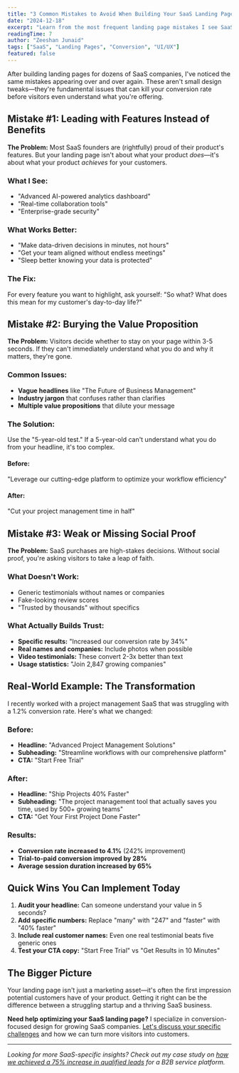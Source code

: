 ```yaml
---
title: "3 Common Mistakes to Avoid When Building Your SaaS Landing Page"
date: "2024-12-18"
excerpt: "Learn from the most frequent landing page mistakes I see SaaS founders make, and how to fix them to improve conversions."
readingTime: 7
author: "Zeeshan Junaid"
tags: ["SaaS", "Landing Pages", "Conversion", "UI/UX"]
featured: false
---
```


After building landing pages for dozens of SaaS companies, I've noticed the same mistakes appearing over and over again. These aren't small design tweaks—they're fundamental issues that can kill your conversion rate before visitors even understand what you're offering.

## Mistake #1: Leading with Features Instead of Benefits

**The Problem:** Most SaaS founders are (rightfully) proud of their product's features. But your landing page isn't about what your product *does*—it's about what your product *achieves* for your customers.

### What I See:
- "Advanced AI-powered analytics dashboard"
- "Real-time collaboration tools"
- "Enterprise-grade security"

### What Works Better:
- "Make data-driven decisions in minutes, not hours"
- "Get your team aligned without endless meetings"
- "Sleep better knowing your data is protected"

### The Fix:
For every feature you want to highlight, ask yourself: "So what? What does this mean for my customer's day-to-day life?"

## Mistake #2: Burying the Value Proposition

**The Problem:** Visitors decide whether to stay on your page within 3-5 seconds. If they can't immediately understand what you do and why it matters, they're gone.

### Common Issues:
- **Vague headlines** like "The Future of Business Management"
- **Industry jargon** that confuses rather than clarifies
- **Multiple value propositions** that dilute your message

### The Solution:
Use the "5-year-old test." If a 5-year-old can't understand what you do from your headline, it's too complex.

#### Before:
"Leverage our cutting-edge platform to optimize your workflow efficiency"

#### After:
"Cut your project management time in half"

## Mistake #3: Weak or Missing Social Proof

**The Problem:** SaaS purchases are high-stakes decisions. Without social proof, you're asking visitors to take a leap of faith.

### What Doesn't Work:
- Generic testimonials without names or companies
- Fake-looking review scores
- "Trusted by thousands" without specifics

### What Actually Builds Trust:
- **Specific results:** "Increased our conversion rate by 34%"
- **Real names and companies:** Include photos when possible
- **Video testimonials:** These convert 2-3x better than text
- **Usage statistics:** "Join 2,847 growing companies"

## Real-World Example: The Transformation

I recently worked with a project management SaaS that was struggling with a 1.2% conversion rate. Here's what we changed:

### Before:
- **Headline:** "Advanced Project Management Solutions"
- **Subheading:** "Streamline workflows with our comprehensive platform"
- **CTA:** "Start Free Trial"

### After:
- **Headline:** "Ship Projects 40% Faster"
- **Subheading:** "The project management tool that actually saves you time, used by 500+ growing teams"
- **CTA:** "Get Your First Project Done Faster"

### Results:
- **Conversion rate increased to 4.1%** (242% improvement)
- **Trial-to-paid conversion improved by 28%**
- **Average session duration increased by 65%**

## Quick Wins You Can Implement Today

1. **Audit your headline:** Can someone understand your value in 5 seconds?
2. **Add specific numbers:** Replace "many" with "247" and "faster" with "40% faster"
3. **Include real customer names:** Even one real testimonial beats five generic ones
4. **Test your CTA copy:** "Start Free Trial" vs "Get Results in 10 Minutes"

## The Bigger Picture

Your landing page isn't just a marketing asset—it's often the first impression potential customers have of your product. Getting it right can be the difference between a struggling startup and a thriving SaaS business.

**Need help optimizing your SaaS landing page?** I specialize in conversion-focused design for growing SaaS companies. [Let's discuss your specific challenges](/contact) and how we can turn more visitors into customers.

---

*Looking for more SaaS-specific insights? Check out my case study on [how we achieved a 75% increase in qualified leads](/work/reno-leaders) for a B2B service platform.*